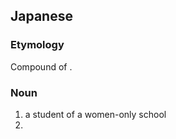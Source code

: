 ==Japanese==
{{ja-kanjitab|じょ|し|こう|せい|yomi=o}}

===Etymology===
Compound of {{compound|lang=ja|sort=しょしこうせい'|女子校|tr1=joshikō|t1=girl's or women's school|生|tr2=sei|t2=student (suffix)}}.

===Noun===
{{ja-noun|じょしこうせい}}

# a student of a women-only school
# {{n-g|a drop-in replacement homophone for high school girl ({{l|ja|女子高生}}), used by the porn industry to circumvent child porn laws}}